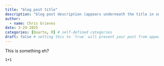 ```yaml
---
title: "blog post title"
description: "blog post description (appears underneath the title in smaller text) which is included on the listing page"
author:
  - name: Chris Grieves
date: 3-29-2025
categories: [Quarto, R] # self-defined categories
draft: false # setting this to `true` will prevent your post from appearing on your listing page until you're ready!
---
```


This is something eh?

```pyton
1+1
```